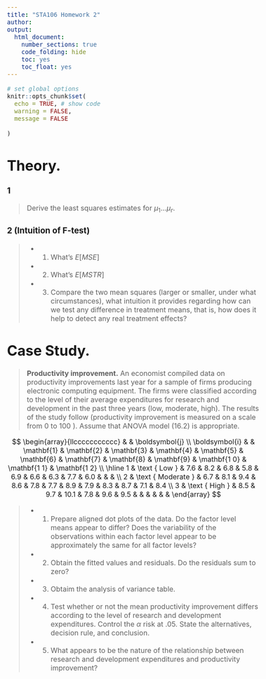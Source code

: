 ```yaml
---
title: "STA106 Homework 2"
author: 
output:
  html_document:
    number_sections: true
    code_folding: hide
    toc: yes
    toc_float: yes
---
```


<style type="text/css">
  body{
  font-size: 12pt;
}
</style>
  
```r
# set global options
knitr::opts_chunk$set(
  echo = TRUE, # show code 
  warning = FALSE,  
  message = FALSE
  
) 
```
 
# Theory. {-}

### 1 {-}

> Derive the least squares estimates for $\mu_1 \dots \mu_r$.

### 2 (Intuition of F-test) {-}

> - 1. What's $E[MSE]$ 
- 2.  What's $E[MSTR]$ 
- 3. Compare the two mean squares (larger or smaller, under what circumstances), what intuition it provides regarding how can we test any difference in treatment means, that is, how does it help to detect any real treatment effects?

# Case Study. {-}


> **Productivity improvement.** An economist compiled data on productivity improvements last year for a sample of firms producing electronic computing equipment. The firms were classified according to the level of their average expenditures for research and development in the past three years (low, moderate, high). The results of the study follow (productivity improvement is measured on a scale from 0 to 100 ). Assume that ANOVA model (16.2) is appropriate.

$$
\begin{array}{llccccccccccc} 
& & \boldsymbol{j} \\
\boldsymbol{i} & & \mathbf{1} & \mathbf{2} & \mathbf{3} & \mathbf{4} & \mathbf{5} & \mathbf{6} & \mathbf{7} & \mathbf{8} & \mathbf{9} & \mathbf{1 0} & \mathbf{1 1} & \mathbf{1 2} \\
\hline 1 & \text { Low } & 7.6 & 8.2 & 6.8 & 5.8 & 6.9 & 6.6 & 6.3 & 7.7 & 6.0 & & & \\
2 & \text { Moderate } & 6.7 & 8.1 & 9.4 & 8.6 & 7.8 & 7.7 & 8.9 & 7.9 & 8.3 & 8.7 & 7.1 & 8.4 \\
3 & \text { High } & 8.5 & 9.7 & 10.1 & 7.8 & 9.6 & 9.5 & & & & & &
\end{array}
$$

> - 1. Prepare aligned dot plots of the data. Do the factor level means appear to differ? Does the variability of the observations within each factor level appear to be approximately the same for all factor levels?
- 2. Obtain the fitted values and residuals. Do the residuals sum to zero?
- 3. Obtaim the analysis of variance table.
- 4. Test whether or not the mean productivity improvement differs according to the level of research and development expenditures. Control the $\alpha$ risk at .05. State the alternatives, decision rule, and conclusion.
- 5. What appears to be the nature of the relationship between research and development expenditures and productivity improvement?

 
 
 
